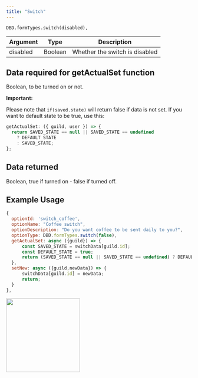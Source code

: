 ```yaml
---
title: "Switch"
---
```


```
DBD.formTypes.switch(disabled),
```

| Argument | Type    | Description                    |
| -------- | ------- | ------------------------------ |
| disabled | Boolean | Whether the switch is disabled |

## Data required for getActualSet function

Boolean, to be turned on or not.

**Important:**

Please note that `if(saved.state)` will return false if data is not set. If you want to default state to be true, use this:

```javascript
getActualSet: ({ guild, user }) => {
  return SAVED_STATE == null || SAVED_STATE == undefined
    ? DEFAULT_STATE
    : SAVED_STATE;
};
```

## Data returned

Boolean, true if turned on - false if turned off.

## Example Usage

```js
{
  optionId: 'switch_coffee',
  optionName: "Coffee switch",
  optionDescription: "Do you want coffee to be sent daily to you?",
  optionType: DBD.formTypes.switch(false),
  getActualSet: async ({guild}) => {
      const SAVED_STATE = switchData[guild.id];
      const DEFAULT_STATE = true;
      return (SAVED_STATE == null || SAVED_STATE == undefined) ? DEFAULT_STATE : SAVED_STATE;
  },
  setNew: async ({guild,newData}) => {
      switchData[guild.id] = newData;
      return;
  }
},
```

<img height="200" src="/images/formtypes/dbd-switch.png" />
